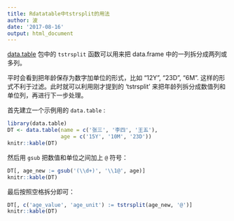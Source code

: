 ```yaml
---
title: Rdatatable中tstrsplit的用法
author: 波
date: '2017-08-16'
output: html_document
---
```


[data.table](http://rdatatable.com) 包中的 `tstrsplit` 函数可以用来把 data.frame 中的一列拆分成两列或多列。

平时会看到把年龄保存为数字加单位的形式，比如 "12Y", "23D", "6M". 这样的形式不利于过滤。此时就可以利用刚才提到的 'tstrsplit' 来把年龄列拆分成数值列和单位列，再进行下一步处理。

首先建立一个示例用的 `data.table` : 
```r
library(data.table)
DT <- data.table(name = c('张三', '李四', '王五'),
                 age = c('15Y', '10M', '23D'))
knitr::kable(DT)
```

然后用 `gsub` 把数值和单位之间加上 `@` 符号：
```r
DT[, age_new := gsub('(\\d+)', '\\1@', age)]
knitr::kable(DT)
```

最后按照空格拆分即可：
```r
DT[, c('age_value', 'age_unit') := tstrsplit(age_new, '@')]
knitr::kable(DT)
```

